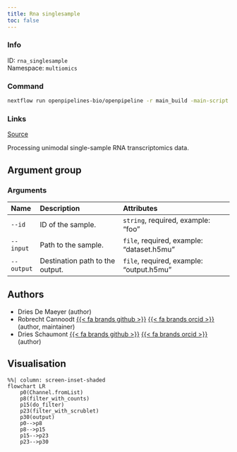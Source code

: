 ```yaml
---
title: Rna singlesample
toc: false
---
```


::: {.column-margin}

### Info

ID: `rna_singlesample`  
Namespace: `multiomics`

### Command

```bash
nextflow run openpipelines-bio/openpipeline -r main_build -main-script workflows/multiomics/rna_singlesample/main.nf --help
```

### Links
[Source](https://github.com/openpipelines-bio/openpipeline/blob/main/workflows/multiomics/rna_singlesample){.btn-action .btn-sm .btn-info .btn role="button"}
:::

Processing unimodal single-sample RNA transcriptomics data.

## Argument group

### Arguments



|Name       |Description                     |Attributes                                |
|:----------|:-------------------------------|:-----------------------------------------|
|`--id`     |ID of the sample.               |`string`, required, example: "foo"        |
|`--input`  |Path to the sample.             |`file`, required, example: "dataset.h5mu" |
|`--output` |Destination path to the output. |`file`, required, example: "output.h5mu"  |

## Authors

 * Dries De Maeyer  (author)
 * Robrecht Cannoodt [{{< fa brands github >}}](https://github.com/rcannood) [{{< fa brands orcid >}}](https://orcid.org/0000-0003-3641-729X) (author, maintainer)
 * Dries Schaumont [{{< fa brands github >}}](https://github.com/DriesSchaumont) [{{< fa brands orcid >}}](https://orcid.org/0000-0002-4389-0440) (author)

## Visualisation

```mermaid
%%| column: screen-inset-shaded
flowchart LR
    p0(Channel.fromList)
    p8(filter_with_counts)
    p15(do_filter)
    p23(filter_with_scrublet)
    p30(output)
    p0-->p8
    p8-->p15
    p15-->p23
    p23-->p30

```
